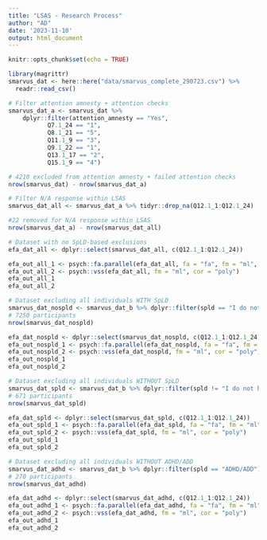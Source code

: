 ```yaml
---
title: "LSAS - Research Process"
author: "AD"
date: '2023-11-10'
output: html_document
---
```


```r
knitr::opts_chunk$set(echo = TRUE)
```

```r
library(magrittr)
smarvus_dat <- here::here("data/smarvus_complete_290723.csv") %>%  
  readr::read_csv()
```

```r
# Filter attention amnesty + attention checks
smarvus_dat_a <- smarvus_dat %>%
    dplyr::filter(attention_amnesty == "Yes",
           Q7.1_24 == "1",
           Q8.1_21 == "5",
           Q11.1_9 == "3",
           Q9.1_22 == "1",
           Q13.1_17 == "2",
           Q15.1_9 == "4")

# 4210 excluded from attention amnesty + failed attention checks
nrow(smarvus_dat) - nrow(smarvus_dat_a)

# Filter N/A response within LSAS
smarvus_dat_all <- smarvus_dat_a %>% tidyr::drop_na(Q12.1_1:Q12.1_24)

#22 removed for N/A response within LSAS
nrow(smarvus_dat_a) - nrow(smarvus_dat_all)
```


```r
# Dataset with no SpLD-based exclusions 
efa_dat_all <- dplyr::select(smarvus_dat_all, c(Q12.1_1:Q12.1_24))

efa_out_all_1 <- psych::fa.parallel(efa_dat_all, fa = "fa", fm = "ml", cor = "poly", SMC = T, n.iter = 100)
efa_out_all_2 <- psych::vss(efa_dat_all, fm = "ml", cor = "poly")
efa_out_all_1
efa_out_all_2
```

```r
# Dataset excluding all individuals WITH SpLD
smarvus_dat_nospld <- smarvus_dat_b %>% dplyr::filter(spld == "I do not have an SpLD") %>% tidyr::drop_na(spld)
# 7250 participants
nrow(smarvus_dat_nospld)

efa_dat_nospld <- dplyr::select(smarvus_dat_nospld, c(Q12.1_1:Q12.1_24))
efa_out_nospld_1 <- psych::fa.parallel(efa_dat_nospld, fa = "fa", fm = "ml", cor = "poly", SMC = T, n.iter = 100)
efa_out_nospld_2 <- psych::vss(efa_dat_nospld, fm = "ml", cor = "poly")
efa_out_nospld_1
efa_out_nospld_2
```

```r
# Dataset excluding all individuals WITHOUT SpLD
smarvus_dat_spld <- smarvus_dat_b %>% dplyr::filter(spld != "I do not have an SpLD") %>% tidyr::drop_na(spld)
# 671 participants
nrow(smarvus_dat_spld)

efa_dat_spld <- dplyr::select(smarvus_dat_spld, c(Q12.1_1:Q12.1_24))
efa_out_spld_1 <- psych::fa.parallel(efa_dat_spld, fa = "fa", fm = "ml", cor = "poly", SMC = T, n.iter = 100)
efa_out_spld_2 <- psych::vss(efa_dat_spld, fm = "ml", cor = "poly")
efa_out_spld_1
efa_out_spld_2
```

```r
# Dataset excluding all individuals WITHOUT ADHD/ADD
smarvus_dat_adhd <- smarvus_dat_b %>% dplyr::filter(spld == "ADHD/ADD")
# 270 participants
nrow(smarvus_dat_adhd)

efa_dat_adhd <- dplyr::select(smarvus_dat_adhd, c(Q12.1_1:Q12.1_24))
efa_out_adhd_1 <- psych::fa.parallel(efa_dat_adhd, fa = "fa", fm = "ml", cor = "poly", SMC = T, n.iter = 100)
efa_out_adhd_2 <- psych::vss(efa_dat_adhd, fm = "ml", cor = "poly")
efa_out_adhd_1
efa_out_adhd_2
```

